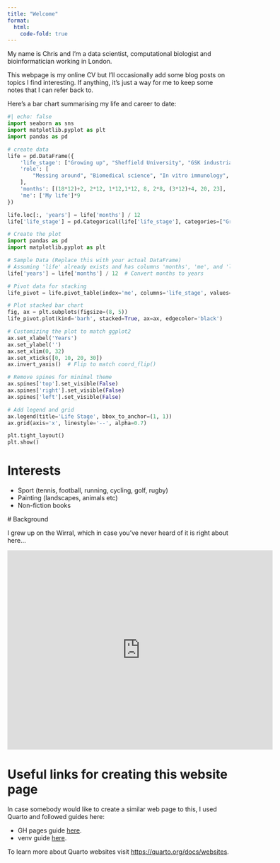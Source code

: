 ```yaml
---
title: "Welcome"
format:
  html:
    code-fold: true
---
```


My name is Chris and I'm a data scientist, computational biologist and bioinformatician working in London.

This webpage is my online CV but I'll occasionally add some blog posts on topics I find interesting. If anything, it's just a way for me to keep some notes that I can refer back to.

Here's a bar chart summarising my life and career to date:

```python
#| echo: false
import seaborn as sns
import matplotlib.pyplot as plt
import pandas as pd

# create data
life = pd.DataFrame({
    'life_stage': ["Growing up", "Sheffield University", "GSK industrial placement", "Sheffield University part 2", "AstraZeneca Alderley Edge", "AstraZeneca Cambridge", "Manchester University/CRUK PhD", "Benevolent AI", "Owkin"],
    'role': [
        "Messing around", "Biomedical science", "In vitro immunology", "Biomedical science", "Animal technician", "In vitro oncology & early clinical development", "Computational biologist & bioinformatician in cancer immunology", "Data science", "Data science"
    ],
    'months': [(18*12)+2, 2*12, 1*12,1*12, 8, 2*8, (3*12)+4, 20, 23],
    'me': ['My life']*9
})

life.loc[:, 'years'] = life['months'] / 12
life['life_stage'] = pd.Categorical(life['life_stage'], categories=["Growing up", "Sheffield University", "GSK industrial placement", "Sheffield University part 2", "AstraZeneca Alderley Edge", "AstraZeneca Cambridge", "Manchester University/CRUK PhD", "Benevolent AI", "Owkin"], ordered=True)

# Create the plot
import pandas as pd
import matplotlib.pyplot as plt

# Sample Data (Replace this with your actual DataFrame)
# Assuming 'life' already exists and has columns 'months', 'me', and 'life_stage'
life['years'] = life['months'] / 12  # Convert months to years

# Pivot data for stacking
life_pivot = life.pivot_table(index='me', columns='life_stage', values='years', aggfunc='sum', observed=False)

# Plot stacked bar chart
fig, ax = plt.subplots(figsize=(8, 5))
life_pivot.plot(kind='barh', stacked=True, ax=ax, edgecolor='black')

# Customizing the plot to match ggplot2
ax.set_xlabel('Years')
ax.set_ylabel('')
ax.set_xlim(0, 32)
ax.set_xticks([0, 10, 20, 30])
ax.invert_yaxis()  # Flip to match coord_flip()

# Remove spines for minimal theme
ax.spines['top'].set_visible(False)
ax.spines['right'].set_visible(False)
ax.spines['left'].set_visible(False)

# Add legend and grid
ax.legend(title='Life Stage', bbox_to_anchor=(1, 1))
ax.grid(axis='x', linestyle='--', alpha=0.7)

plt.tight_layout()
plt.show()


```
# Interests

* Sport (tennis, football, running, cycling, golf, rugby) 
* Painting (landscapes, animals etc)
* Non-fiction books 

# Background

I grew up on the Wirral, which in case you've never heard of it is right about here...

<iframe src="https://www.google.com/maps/embed?pb=!1m18!1m12!1m3!1d152483.47756872556!2d-3.2234090053387896!3d53.33333247961921!2m3!1f0!2f0!3f0!3m2!1i1024!2i768!4f13.1!3m3!1m2!1s0x487ad819e78b6473%3A0x5855af619d4d5206!2sWirral%20Peninsula!5e0!3m2!1sen!2suk!4v1612130774206!5m2!1sen!2suk" width="600" height="450" frameborder="0" style="border:0;" allowfullscreen="" aria-hidden="false" tabindex="0"></iframe>

# Useful links for creating this website page
In case somebody would like to create a similar web page to this, I used Quarto and followed guides here: 

* GH pages guide [here](https://quarto.org/docs/publishing/github-pages.html). 
* venv guide [here](https://quarto.org/docs/projects/virtual-environments.html). 

To learn more about Quarto websites visit <https://quarto.org/docs/websites>. 
